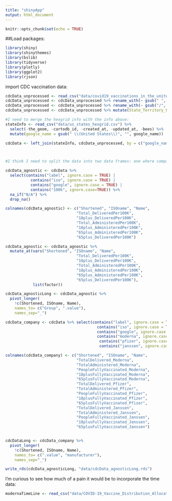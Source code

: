 ```yaml
---
title: "shinyApp"
output: html_document
---
```


```r
knitr::opts_chunk$set(echo = TRUE)
```

##Load packages:
```r
library(shiny)
library(shinythemes)
library(bslib)
library(tidyverse)
library(plotly)
library(ggplot2)
library(rjson)
```

import CDC vaccination data:

```r

cdcData_unprocessed <- read_csv("data/covid19_vaccinations_in_the_united_states.csv", skip = 2) 
cdcData_unprocessed <- cdcData_unprocessed %>% rename_with(~ gsub(" ", "_", names(cdcData_unprocessed)))
cdcData_unprocessed <- cdcData_unprocessed %>% rename_with(~ gsub("/", "_", names(cdcData_unprocessed)))
cdcData_unprocessed <- cdcData_unprocessed %>% mutate(State_Territory_Federal_Entity = gsub(" State", "", State_Territory_Federal_Entity))

#I need to merge the hexgrid info with the info above:
stateInfo <- read_csv("data/us_states_hexgrid.csv") %>% 
  select(-the_geom, -cartodb_id, -created_at, -updated_at, -bees) %>%
  mutate(google_name = gsub(" \\(United States\\)", "", google_name))

cdcData <- left_join(stateInfo, cdcData_unprocessed, by = c("google_name" = "State_Territory_Federal_Entity"))



#I think I need to split the data into two data frames: one where company is a variable, and one where it is not:

cdcData_agnostic <- cdcData %>% 
  select(contains("label", ignore.case = TRUE) |
           contains("iso", ignore.case = TRUE) |
           contains("google", ignore.case = TRUE) |
           contains("100k", ignore.case=TRUE)) %>%
  na_if("N/A") %>% 
  drop_na()

colnames(cdcData_agnostic) <- c("Shortened", "ISOname", "Name",
                               "Total_DeliveredPer100K", 
                               "18plus_DeliveredPer100K", 
                               "Total_AdministeredPer100K", 
                               "18plus_AdministeredPer100K", 
                               "65plus_AdministeredPer100K",
                               "65plus_DeliveredPer100K")

cdcData_agnostic <- cdcData_agnostic %>%
  mutate_at(vars("Shortened", "ISOname", "Name",
                               "Total_DeliveredPer100K", 
                               "18plus_DeliveredPer100K", 
                               "Total_AdministeredPer100K", 
                               "18plus_AdministeredPer100K", 
                               "65plus_AdministeredPer100K",
                               "65plus_DeliveredPer100K"), 
            list(factor))

cdcData_agnosticLong <- cdcData_agnostic %>%
  pivot_longer(
    !c(Shortened, ISOname, Name),
    names_to= c("Group", ".value"),
    names_sep="_")

cdcData_company <- cdcData %>% select(contains("label", ignore.case = TRUE) |
                                        contains("iso", ignore.case = TRUE) |
                                        contains("google", ignore.case = TRUE) |
                                        contains("moderna", ignore.case=TRUE) | 
                                         contains("pfizer", ignore.case=TRUE) | 
                                         contains("janssen", ignore.case=TRUE))

colnames(cdcData_company) <- c("Shortened", "ISOname", "Name",
                               "TotalDelivered_Moderna", 
                               "TotalAdministered_Moderna", 
                               "PeopleFullyVaccinated_Moderna", 
                               "18plusFullyVaccinated_Moderna", 
                               "65plusFullyVaccinated_Moderna",
                               "TotalDelivered_Pfizer", 
                               "TotalAdministered_Pfizer", 
                               "PeopleFullyVaccinated_Pfizer", 
                               "18plusFullyVaccinated_Pfizer", 
                               "65plusFullyVaccinated_Pfizer",
                               "TotalDelivered_Janssen", 
                               "TotalAdministered_Janssen", 
                               "PeopleFullyVaccinated_Janssen", 
                               "18plusFullyVaccinated_Janssen", 
                               "65plusFullyVaccinated_Janssen")


cdcDataLong <- cdcData_company %>%
  pivot_longer(
    !c(Shortened, ISOname, Name),
    names_to= c(".value", "manufacturer"),
    names_sep="_")

write_rds(cdcData_agnosticLong, "data/cdcData_agnosticLong.rds")

```

I'm curious to see how much of a pain it would be to incorporate the time data:

```r

modernaTimeLine <- read_csv("data/COVID-19_Vaccine_Distribution_Allocations_by_Jurisdiction_-_Moderna.csv")

```

